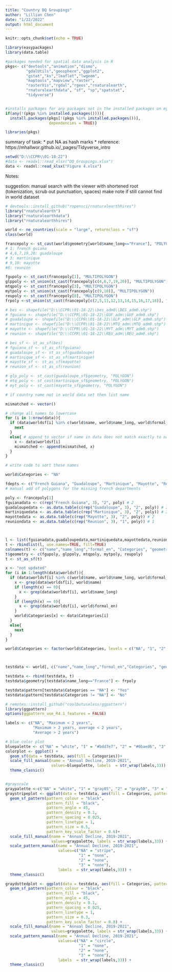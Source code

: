 ```yaml
---
title: "Country DQ Groupings"
author: "Lillian Chen"
date: "1/22/2022"
output: html_document
---
```


```r
knitr::opts_chunk$set(echo = TRUE)

library(easypackages)
library(data.table)

#packages needed for spatial data analysis in R
pkgs<- c("devtools","animation","dismo",
         "gdalUtils","geosphere","ggplot2",
         "gstat","ks","leaflet","lwgeom",
         "maptools","mapview","raster",
         "rasterVis","rgdal","rgeos","rnaturalearth", 
         "rnaturalearthdata", "sf", "sp","spatstat",
         "tidyverse")


#installs packages for any packages not in the installed packages on my R
if(any(!(pkgs %in% installed.packages()))){
  install.packages(pkgs[!(pkgs %in% installed.packages())],
                   dependencies = TRUE)}

libraries(pkgs)

```

summary of task:
* put NA as hash marks
* reference: https://mhallwor.github.io/_pages/Tidyverse_intro

```r
setwd("D:\\CCPR\\01-18-22")
#data <- readxl::read_xlsx("DQ_Groupings.xlsx")
data <- readxl::read_xlsx("Figure 4.xlsx")
```

Notes:

suggestion: manual search with the viewer with shortened root (tokenization, scrub out punctuation, spaces)
make note if still cannot find in world dataset



```r
# devtools::install_github("ropensci/rnaturalearthhires")
library("rnaturalearth")
library("rnaturalearthdata")
library("rnaturalearthhires")

world <- ne_countries(scale = "large", returnclass = "sf")
class(world)

francepoly <- st_cast(world$geometry[world$name_long=="France"], "POLYGON")
# 1: french guiana
# 4,6,7,19,20: guadaloupe
# 3: martinique
# 9,10: mayotte
#8: reunion

fgupoly <- st_cast(francepoly[1], "MULTIPOLYGON")
glppoly <- st_union(st_cast(francepoly[c(4,6,7,19,20)], "MULTIPOLYGON"))
mtqpoly <- st_cast(francepoly[3], "MULTIPOLYGON")
mytpoly <- st_union(st_cast(francepoly[c(9,10)], "MULTIPOLYGON"))
reupoly <- st_cast(francepoly[8], "MULTIPOLYGON")
frpoly <-st_union(st_cast(francepoly[c(2,5,11,12,13,14,15,16,17,18)], "MULTIPOLYGON"))

# bes <- shapefile("D:\\CCPR\\01-18-22\\bes_adm0\\BES_adm0.shp")
# fguiana <- shapefile("D:\\CCPR\\01-18-22\\GUF_adm\\GUF_adm0.shp")
# guadaloupe <- shapefile("D:\\CCPR\\01-18-22\\GLP_adm\\GLP_adm0.shp")
# martinique <- shapefile("D:\\CCPR\\01-18-22\\MTQ_adm\\MTQ_adm0.shp")
# mayotte <- shapefile("D:\\CCPR\\01-18-22\\MYT_adm\\MYT_adm0.shp")
# reunion <- shapefile("D:\\CCPR\\01-18-22\\REU_adm\\REU_adm0.shp")

# bes_sf <- st_as_sf(bes)
# fguiana_sf <- st_as_sf(fguiana)
# guadaloupe_sf <- st_as_sf(guadaloupe)
# martinique_sf <- st_as_sf(martinique)
# mayotte_sf <- st_as_sf(mayotte)
# reunion_sf <- st_as_sf(reunion)

# glp_poly <- st_cast(guadaloupe_sf$geometry, "POLYGON")
# mtq_poly <- st_cast(martinique_sf$geometry, "POLYGON")
# myt_poly <- st_cast(mayotte_sf$geometry, "POLYGON")

```

```r
# if country name not in world data set then list name 

mismatched <- vector()

# change all names to lowercase
for (i in 1:nrow(data)){
  if (data$worldsf[i] %in% c(world$name, world$name_long, world$formal_en)){ 
    next
  }
  else{ # append to vector if name in data does not match exactly to names in world 
    x <- data$worldsf[i]
    mismatched <- append(mismatched, x)
  }
}

# write code to sort these names
```


```r

world$Categories <- "NA"

fdepts <- c("French Guiana", "Guadaloupe", "Martinique", "Mayotte", "Reunion")
# manual add of polygons for the missing french departments

poly <- francepoly[1]
fguianadata <- c(rep("French Guiana", 3), "2", poly) # 2
guadaloupedata <- as.data.table(c(rep("Guadaloupe", 3), "2", poly)) # 2
martiniquedata <- as.data.table(c(rep("Martinique", 3), "2", poly)) # 2
mayottedata <- as.data.table(c(rep("Mayotte", 3), "2", poly)) # 2
reuniondata <- as.data.table(c(rep("Reunion", 3), "1", poly)) # 1



l <- list(fguianadata,guadaloupedata,martiniquedata,mayottedata,reuniondata)
t <- rbindlist(l, use.names=TRUE, fill=TRUE)
colnames(t) <- c("name","name_long","formal_en", "Categories", "geometry")
t$geometry <- c(fgupoly, glppoly, mtqpoly, mytpoly, reupoly)
t <- st_as_sf(t)

x <- "not updated"
for (i in 1:length(data$worldsf)){
  if (data$worldsf[i] %in% c(world$name, world$name_long, world$formal_en)){
    x <- grep(data$worldsf[i], world$name)
    if (length(x) == 0){
      x <- grep(data$worldsf[i], world$name_long)
    }
    if (length(x) == 0){
      x <- grep(data$worldsf[i], world$formal_en)
    }
    world$Categories[x] <- data$Categories[i]
  }
  else{
    next
  }
}

world$Categories <- factor(world$Categories, levels = c("NA", "1", "2", "3"))



testdata <- world[, c("name","name_long","formal_en","Categories", "geometry")]

testdata <- rbind(testdata, t)
testdata$geometry[testdata$name_long=="France"] <- frpoly

testdata$pattern[testdata$Categories == "NA"] <- "Yes"
testdata$pattern[testdata$Categories != "NA"] <- "No"

```

```r
# remotes::install_github("coolbutuseless/ggpattern")
library(ggpattern)
options(ggpattern_use_R4.1_features = FALSE)

labels <- c("NA", "Maximum < 2 years", 
            "Maximum > 2 years, average < 2 years", 
            "Average > 2 years")

# blue color plot
bluepalette <- c("NA" = "white", "1" = "#bdd7e7", "2" = "#6baed6", "3" = "#2171b5")
colorplot <- ggplot() +
  geom_sf(data = testdata, aes(fill = Categories))+
  scale_fill_manual(name = "Annual Decline, 2019-2021",
                    values=bluepalette, labels  = str_wrap(labels,33)) +
  theme_classic()


#grayscale
graypalette <-c("NA" = "white", "1" = "gray85", "2" = "gray50", "3" = "gray30")
graystripeplot <- ggplot(data = testdata, aes(fill = Categories, pattern = Categories)) +
  geom_sf_pattern(pattern_colour = "black", 
                  pattern_fill = "black",
                  pattern_angle = 45,
                  pattern_density = 0.1,
                  pattern_spacing = 0.025,
                  pattern_linetype = 1,
                  pattern_size = 0.5,
                  pattern_key_scale_factor = 0.6)+
  scale_fill_manual(name = "Annual Decline, 2019-2021",
                    values=graypalette, labels = str_wrap(labels,33)) +
  scale_pattern_manual(name = "Annual Decline, 2019-2021",
                       values=c("NA" = "stripe", 
                                "1" = "none", 
                                "2" = "none", 
                                "3" = "none"),
                       labels  = str_wrap(labels,33)) +
  theme_classic()

graydottedplot <- ggplot(data = testdata, aes(fill = Categories, pattern = Categories)) +
  geom_sf_pattern(pattern_colour = "black", 
                  pattern_fill = "black",
                  pattern_angle = 45,
                  pattern_density = 0.1,
                  pattern_spacing = 0.025,
                  pattern_linetype = 1,
                  pattern_size = 0.3,
                  pattern_key_scale_factor = 0.8) +
  scale_fill_manual(name = "Annual Decline, 2019-2021",
                    values=graypalette, labels = str_wrap(labels,33)) +
  scale_pattern_manual(name = "Annual Decline, 2019-2021",
                       values=c("NA" = "circle", 
                                "1" = "none", 
                                "2" = "none", 
                                "3" = "none"),
                       labels  = str_wrap(labels,33)) +
  theme_classic()

```


